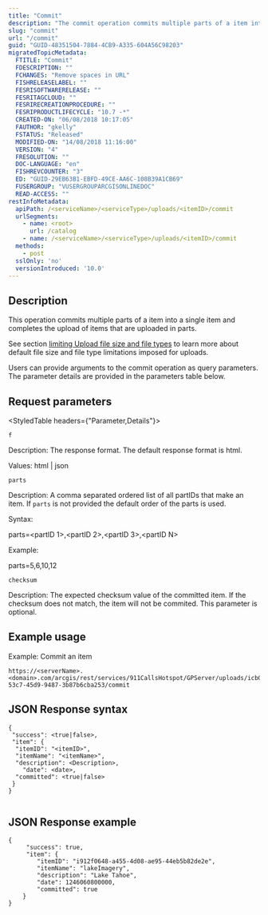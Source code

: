```yaml
---
title: "Commit"
description: "The commit operation commits multiple parts of a item into a single item and completes the upload of items that are uploaded in parts."
slug: "commit"
url: "/commit"
guid: "GUID-48351504-7884-4CB9-A335-604A56C98203"
migratedTopicMetadata:
  FTITLE: "Commit"
  FDESCRIPTION: ""
  FCHANGES: "Remove spaces in URL"
  FISHRELEASELABEL: ""
  FESRISOFTWARERELEASE: ""
  FESRITAGCLOUD: ""
  FESRIRECREATIONPROCEDURE: ""
  FESRIPRODUCTLIFECYCLE: "10.7 -*"
  CREATED-ON: "06/08/2018 10:17:05"
  FAUTHOR: "gkelly"
  FSTATUS: "Released"
  MODIFIED-ON: "14/08/2018 11:16:00"
  VERSION: "4"
  FRESOLUTION: ""
  DOC-LANGUAGE: "en"
  FISHREVCOUNTER: "3"
  ED: "GUID-29EB63B1-EBFD-49CE-AA6C-108B39A1CB69"
  FUSERGROUP: "VUSERGROUPARCGISONLINEDOC"
  READ-ACCESS: ""
restInfoMetadata:
  apiPath: /<serviceName>/<serviceType>/uploads/<itemID>/commit
  urlSegments:
    - name: <root>
      url: /catalog
    - name: /<serviceName>/<serviceType>/uploads/<itemID>/commit
  methods:
    - post
  sslOnly: 'no'
  versionIntroduced: '10.0'
---
```


## Description

This operation commits multiple parts of a item into a single item and completes the upload of items that are uploaded in parts. 

See section [limiting Upload file size and file types](/uploads) to learn more about default file size and file type limitations imposed for uploads.

Users can provide arguments to the commit operation as query parameters. The parameter details are provided in the parameters table below.

## Request parameters 

<StyledTable headers={"Parameter,Details"}>

<StyledTableRow>

<StyledTableCell cellStyle="markdown">

`f` 

</StyledTableCell>

<StyledTableCell cellStyle="markdown">

Description: The response format. The default response format is html.

Values: html | json

</StyledTableCell>

</StyledTableRow>

<StyledTableRow>

<StyledTableCell cellStyle="markdown">

`parts` 

</StyledTableCell>

<StyledTableCell cellStyle="markdown">

Description: A comma separated ordered list of all partIDs that make an item. If `parts` is not provided the default order of the parts is used. 

Syntax: 

parts=&lt;partID 1>,&lt;partID 2>,&lt;partID 3>,&lt;partID N> 		 

Example: 

parts=5,6,10,12 

</StyledTableCell>

</StyledTableRow>

<StyledTableRow>

<StyledTableCell cellStyle="markdown">

`checksum` 

</StyledTableCell>

<StyledTableCell cellStyle="markdown">

Description: The expected checksum value of the committed item. If the checksum does not match, the item will not be commited. This parameter is optional. 

</StyledTableCell>

</StyledTableRow>

</StyledTable>

## Example usage

Example: Commit an item

```other
https://<serverName>.<domain>.com/arcgis/rest/services/911CallsHotspot/GPServer/uploads/icb0817bf-53c7-45d9-9487-3b87b6cba253/commit
```


## JSON Response syntax

```other
{
 "success": <true|false>,
 "item": {
  "itemID": "<itemID>",
  "itemName": "<itemName>",
  "description": <Description>,
    "date": <date>,
  "committed": <true|false>
 }
}
          
```

## JSON Response example

```other
{
     "success": true,
	 "item": {
        "itemID": "i912f0648-a455-4d08-ae95-44eb5b82de2e",
        "itemName": "lakeImagery",
        "description": "Lake Tahoe",
        "date": 1246060800000,
        "committed": true
    }
}

          
```

 
